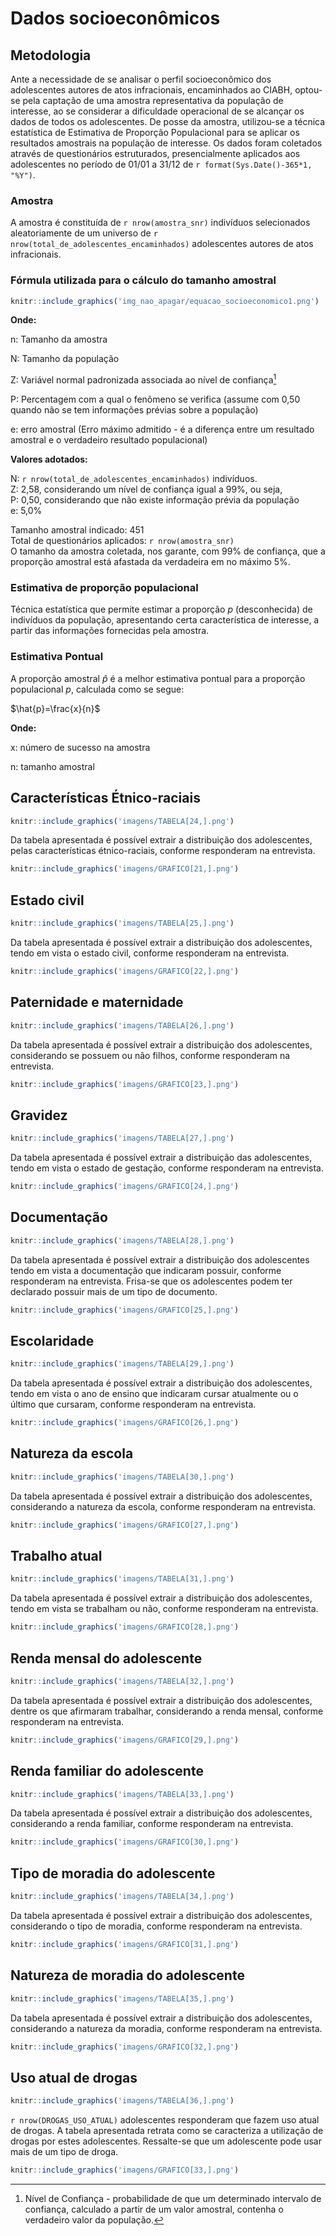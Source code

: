 # Dados socioeconômicos
## Metodologia

Ante a necessidade de se analisar o perfil socioeconômico dos adolescentes autores de atos infracionais, encaminhados ao CIABH, optou-se pela captação de uma amostra representativa da população de interesse, ao se considerar a dificuldade operacional de se alcançar os dados de todos os adolescentes.
De posse da amostra, utilizou-se a técnica estatística de Estimativa de Proporção Populacional para se aplicar os resultados amostrais na população de interesse.
	Os dados foram coletados através de questionários estruturados, presencialmente aplicados aos adolescentes no período de 01/01 a 31/12 de `r format(Sys.Date()-365*1, "%Y")`. 

### Amostra

A amostra é constituída de `r nrow(amostra_snr)` indivíduos selecionados aleatoriamente de um universo de `r nrow(total_de_adolescentes_encaminhados)` adolescentes autores de atos infracionais.

### Fórmula utilizada para o cálculo do tamanho amostral

\leavevmode
\newline
```r
knitr::include_graphics('img_nao_apagar/equacao_socioeconomico1.png')
```

**Onde:**

n: Tamanho da amostra    

N: Tamanho da população    

Z: Variável normal padronizada associada ao nível de confiança^[Nível de Confiança - probabilidade de que um determinado intervalo de confiança, calculado a partir de um valor amostral, contenha o verdadeiro valor da população.]    

P: Percentagem com a qual o fenômeno se verifica (assume com 0,50 quando não se tem informações prévias sobre a população)    

e: erro amostral (Erro máximo admitido - é a diferença entre um resultado amostral e o verdadeiro resultado populacional)    
\newpage

**Valores adotados:**    

N: `r nrow(total_de_adolescentes_encaminhados)` indivíduos.    
Z: 2,58, considerando um nível de confiança igual a 99%, ou seja,    
P: 0,50, considerando que não existe informação prévia da população    
e: 5,0%    



Tamanho amostral indicado: 451    
Total de questionários aplicados: `r nrow(amostra_snr)`    
O tamanho da amostra coletada, nos garante, com 99% de confiança, que a proporção amostral está afastada da verdadeira em no máximo 5%.   

### Estimativa de proporção populacional

Técnica estatística que permite estimar a proporção $p$ (desconhecida) de indivíduos da população, apresentando certa característica de interesse, a partir das informações fornecidas pela amostra.

### Estimativa Pontual

A proporção amostral $\hat{p}$ é a melhor estimativa pontual para a proporção populacional $p$, calculada como se segue:    

$\hat{p}=\frac{x}{n}$    

**Onde:**    

x: número de sucesso na amostra    

n: tamanho amostral    
\newpage 

## Características Étnico-raciais
\leavevmode
\newline
```r
knitr::include_graphics('imagens/TABELA[24,].png')
```

Da tabela apresentada é possível extrair a distribuição dos adolescentes, pelas características étnico-raciais, conforme responderam na entrevista.

```r
knitr::include_graphics('imagens/GRAFICO[21,].png')
```
\newpage   

## Estado civil
\leavevmode
\newline
```r
knitr::include_graphics('imagens/TABELA[25,].png')
```

Da tabela apresentada é possível extrair a distribuição dos adolescentes, tendo em vista o estado civil, conforme responderam na entrevista.

\leavevmode
\newline
```r
knitr::include_graphics('imagens/GRAFICO[22,].png')
```
\newpage   

## Paternidade e maternidade
\leavevmode
\newline
```r
knitr::include_graphics('imagens/TABELA[26,].png')
```

Da tabela apresentada é possível extrair a distribuição dos adolescentes, considerando se possuem ou não filhos, conforme responderam na entrevista.

\leavevmode
\newline
```r
knitr::include_graphics('imagens/GRAFICO[23,].png')
```
\newpage   

## Gravidez
\leavevmode
\newline
```r
knitr::include_graphics('imagens/TABELA[27,].png')
```

Da tabela apresentada é possível extrair a distribuição das adolescentes, tendo em vista o estado de gestação, conforme responderam na entrevista.

\leavevmode
\newline
```r
knitr::include_graphics('imagens/GRAFICO[24,].png')
```
\newpage   

## Documentação
\leavevmode
\newline
```r
knitr::include_graphics('imagens/TABELA[28,].png')
```

Da tabela apresentada é possível extrair a distribuição dos adolescentes tendo em vista a documentação que indicaram possuir, conforme responderam na entrevista. Frisa-se que os adolescentes podem ter declarado possuir mais de um tipo de documento.

\leavevmode
\newline
```r
knitr::include_graphics('imagens/GRAFICO[25,].png')
```
\newpage 

## Escolaridade

```r
knitr::include_graphics('imagens/TABELA[29,].png')
```

Da tabela apresentada é possível extrair a distribuição dos adolescentes, tendo em vista o ano de ensino que indicaram cursar atualmente ou o último que cursaram, conforme responderam na entrevista.

\leavevmode
\newline
```r
knitr::include_graphics('imagens/GRAFICO[26,].png')
```
\newpage   

## Natureza da escola
\leavevmode
\newline
```r
knitr::include_graphics('imagens/TABELA[30,].png')
```

Da tabela apresentada é possível extrair a distribuição dos adolescentes, considerando a natureza da escola, conforme responderam na entrevista.

\leavevmode
\newline
```r
knitr::include_graphics('imagens/GRAFICO[27,].png')
```
\newpage

## Trabalho atual
\leavevmode
\newline
```r
knitr::include_graphics('imagens/TABELA[31,].png')
```

Da tabela apresentada é possível extrair a distribuição dos adolescentes, tendo em vista se trabalham ou não, conforme responderam na entrevista.

\leavevmode
\newline
```r
knitr::include_graphics('imagens/GRAFICO[28,].png')
```
\newpage

## Renda mensal do adolescente
\leavevmode
\newline
```r
knitr::include_graphics('imagens/TABELA[32,].png')
```

Da tabela apresentada é possível extrair a distribuição dos adolescentes, dentre os que afirmaram trabalhar, considerando a renda mensal, conforme responderam na entrevista.

\leavevmode
\newline
```r
knitr::include_graphics('imagens/GRAFICO[29,].png')
```
\newpage

## Renda familiar do adolescente

```r
knitr::include_graphics('imagens/TABELA[33,].png')
```

Da tabela apresentada é possível extrair a distribuição dos adolescentes, considerando a renda familiar, conforme responderam na entrevista.


```r
knitr::include_graphics('imagens/GRAFICO[30,].png')
```
\newpage

## Tipo de moradia do adolescente
\leavevmode
\newline
```r
knitr::include_graphics('imagens/TABELA[34,].png')
```

Da tabela apresentada é possível extrair a distribuição dos adolescentes, considerando o tipo de moradia, conforme responderam na entrevista.

\leavevmode
\newline
```r
knitr::include_graphics('imagens/GRAFICO[31,].png')
```
\newpage

## Natureza de moradia do adolescente
\leavevmode
\newline
```r
knitr::include_graphics('imagens/TABELA[35,].png')
```

Da tabela apresentada é possível extrair a distribuição dos adolescentes, considerando a natureza da moradia, conforme responderam na entrevista.

\leavevmode
\newline
```r
knitr::include_graphics('imagens/GRAFICO[32,].png')
```
\newpage

## Uso atual de drogas

```r
knitr::include_graphics('imagens/TABELA[36,].png')
```

`r nrow(DROGAS_USO_ATUAL)` adolescentes responderam que fazem uso atual de drogas. A tabela apresentada retrata como se caracteriza a utilização de drogas  por estes adolescentes. Ressalte-se que um adolescente pode usar mais de um tipo de droga.

\leavevmode
\newline
```r
knitr::include_graphics('imagens/GRAFICO[33,].png')
```
\newpage
